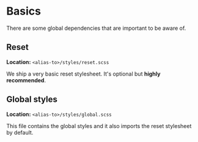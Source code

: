 
<Meta title="Basics" />

# Basics

There are some global dependencies that are important to be aware of.

## Reset

**Location:** `<alias-to>/styles/reset.scss`

We ship a very basic reset stylesheet. It's optional but **highly recommended**.

## Global styles

**Location:** `<alias-to>/styles/global.scss`

This file contains the global styles and it also imports the reset stylesheet by default.

